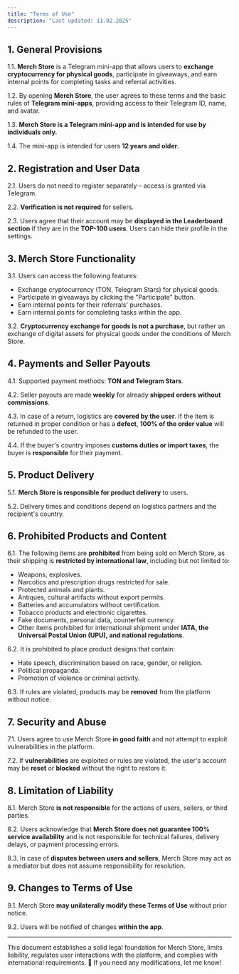 ```yaml
---
title: "Terms of Use"
description: "Last updated: 11.02.2025"
---
```


## 1. General Provisions

1.1. **Merch Store** is a Telegram mini-app that allows users to **exchange cryptocurrency for physical goods**, participate in giveaways, and earn internal points for completing tasks and referral activities.

1.2. By opening **Merch Store**, the user agrees to these terms and the basic rules of **Telegram mini-apps**, providing access to their Telegram ID, name, and avatar.

1.3. **Merch Store is a Telegram mini-app and is intended for use by individuals only.**

1.4. The mini-app is intended for users **12 years and older**.

## 2. Registration and User Data

2.1. Users do not need to register separately – access is granted via Telegram.

2.2. **Verification is not required** for sellers.

2.3. Users agree that their account may be **displayed in the Leaderboard section** if they are in the **TOP-100 users**. Users can hide their profile in the settings.

## 3. Merch Store Functionality

3.1. Users can access the following features:
- Exchange cryptocurrency (TON, Telegram Stars) for physical goods.
- Participate in giveaways by clicking the "Participate" button.
- Earn internal points for their referrals' purchases.
- Earn internal points for completing tasks within the app.

3.2. **Cryptocurrency exchange for goods is not a purchase**, but rather an exchange of digital assets for physical goods under the conditions of Merch Store.

## 4. Payments and Seller Payouts

4.1. Supported payment methods: **TON and Telegram Stars**.

4.2. Seller payouts are made **weekly** for already **shipped orders** **without commissions**.

4.3. In case of a return, logistics are **covered by the user**. If the item is returned in proper condition or has a **defect**, **100% of the order value** will be refunded to the user.

4.4. If the buyer's country imposes **customs duties or import taxes**, the buyer is **responsible** for their payment.

## 5. Product Delivery

5.1. **Merch Store is responsible for product delivery** to users.

5.2. Delivery times and conditions depend on logistics partners and the recipient's country.

## 6. Prohibited Products and Content

6.1. The following items are **prohibited** from being sold on Merch Store, as their shipping is **restricted by international law**, including but not limited to:
- Weapons, explosives.
- Narcotics and prescription drugs restricted for sale.
- Protected animals and plants.
- Antiques, cultural artifacts without export permits.
- Batteries and accumulators without certification.
- Tobacco products and electronic cigarettes.
- Fake documents, personal data, counterfeit currency.
- Other items prohibited for international shipment under **IATA, the Universal Postal Union (UPU), and national regulations**.

6.2. It is prohibited to place product designs that contain:
- Hate speech, discrimination based on race, gender, or religion.
- Political propaganda.
- Promotion of violence or criminal activity.

6.3. If rules are violated, products may be **removed** from the platform without notice.

## 7. Security and Abuse

7.1. Users agree to use Merch Store **in good faith** and not attempt to exploit vulnerabilities in the platform.

7.2. If **vulnerabilities** are exploited or rules are violated, the user's account may be **reset** or **blocked** without the right to restore it.

## 8. Limitation of Liability

8.1. Merch Store **is not responsible** for the actions of users, sellers, or third parties.

8.2. Users acknowledge that **Merch Store does not guarantee 100% service availability** and is not responsible for technical failures, delivery delays, or payment processing errors.

8.3. In case of **disputes between users and sellers**, Merch Store may act as a mediator but does not assume responsibility for resolution.

## 9. Changes to Terms of Use

9.1. Merch Store **may unilaterally modify these Terms of Use** without prior notice.

9.2. Users will be notified of changes **within the app**.

---

This document establishes a solid legal foundation for Merch Store, limits liability, regulates user interactions with the platform, and complies with international requirements. 🚀 If you need any modifications, let me know!

